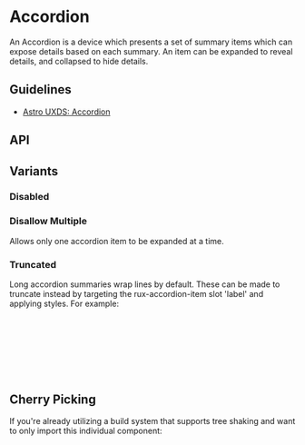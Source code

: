 
<Meta of={AccordionStories} />

# Accordion

An Accordion is a device which presents a set of summary items which can expose details based on each summary. An item can be expanded to reveal details, and collapsed to hide details.

## Guidelines

* [Astro UXDS: Accordion](https://www.astrouxds.com/components/accordion/)

<Canvas of={AccordionStories.Default} />

## API

<Controls />

## Variants

### Disabled

<Canvas of={AccordionStories.Disabled} />

### Disallow Multiple

Allows only one accordion item to be expanded at a time.

<Canvas of={AccordionStories.DisallowMultiple} />

### Truncated

Long accordion summaries wrap lines by default. These can be made to truncate instead by targeting the rux-accordion-item slot 'label' and applying styles. For example:

```html
<style>
    #truncated [slot="label"] {
        overflow: hidden;
        white-space: nowrap;
        text-overflow: ellipsis;
    }
</style>
```

<Canvas of={AccordionStories.Truncated} />

## Cherry Picking

If you're already utilizing a build system that supports tree shaking and want to only import this individual component:

```js
import { RuxAccordion } from '@astrouxds/astro-web-components/dist/components/rux-accordion'
import { RuxAccordionItem } from '@astrouxds/astro-web-components/dist/components/rux-accordion-item'
customElements.define('rux-accordion', RuxAccordion)
customElements.define('rux-accordion-item', RuxAccordionItem)
```
